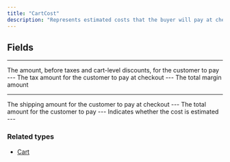 ```yaml
---
title: "CartCost"
description: "Represents estimated costs that the buyer will pay at checkout. The costs are subject to change and changes will be reflected at checkout. The cost field uses the buyerIdentity field to determine shipping pricing"
---
```


## Fields

---

<ParamField path="subtotal" type="Price!">
The amount, before taxes and cart-level discounts, for the customer to pay
</ParamField>
---

<ParamField path="tax" type="Price">
The tax amount for the customer to pay at checkout
</ParamField>
---

<ParamField path="margin" type="Price!">
The total margin amount
</ParamField>

---

<ParamField path="shipping" type="Price">
The shipping amount for the customer to pay at checkout
</ParamField>
---

<ParamField path="total" type="Price">
The total amount for the customer to pay
</ParamField>
---

<ParamField path="isEstimated" type="Boolean!">
Indicates whether the cost is estimated
</ParamField>
---

### Related types

* [Cart](/api-reference/cart-2)